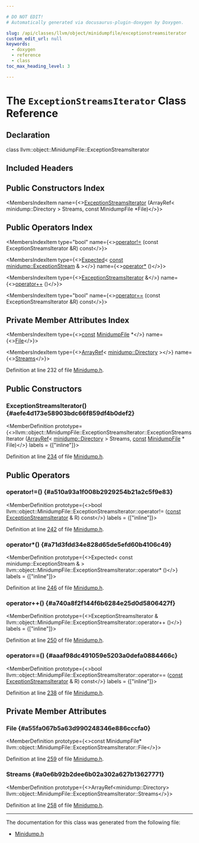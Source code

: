 ```yaml
---

# DO NOT EDIT!
# Automatically generated via docusaurus-plugin-doxygen by Doxygen.

slug: /api/classes/llvm/object/minidumpfile/exceptionstreamsiterator
custom_edit_url: null
keywords:
  - doxygen
  - reference
  - class
toc_max_heading_level: 3

---
```





# The `ExceptionStreamsIterator` Class Reference

<DoxygenPage pluginConfig={pluginConfig}>



## Declaration

<CodeBlock>class llvm::object::MinidumpFile::ExceptionStreamsIterator</CodeBlock>

## Included Headers

<IncludesList>
<IncludesListItem
  filePath="llvm/Object/Minidump.h"
  permalink="/docs/api/files/include/include/llvm/include/llvm/object/minidump-h"
  isLocal="true" />
</IncludesList>

## Public Constructors Index

<MembersIndex>

<MembersIndexItem
  name={<><a href="#aefe4d173e58903bdc66f859df4b0def2">ExceptionStreamsIterator</a> (ArrayRef&lt; minidump::Directory &gt; Streams, const MinidumpFile &#42;File)</>}>
</MembersIndexItem>

</MembersIndex>

## Public Operators Index

<MembersIndex>

<MembersIndexItem
  type="bool"
  name={<><a href="#a510a93a1f008b2929254b21a2c5f9e83">operator!=</a> (const ExceptionStreamsIterator &amp;R) const</>}>
</MembersIndexItem>

<MembersIndexItem
  type={<><a href="/docs/api/classes/llvm/expected">Expected</a>&lt; <a href="/docs/api/files/lib/lib/target/lib/target/aarch64/aarch64promoteconstant-cpp/#a90f8350fecae261c25be85d38b451bff">const</a> <a href="/docs/api/structs/llvm/minidump/exceptionstream">minidump::ExceptionStream</a> &amp; &gt;</>}
  name={<><a href="#a71d3fdd34e828d65de5efd60b4106c49">operator&#42;</a> ()</>}>
</MembersIndexItem>

<MembersIndexItem
  type={<><a href="/docs/api/classes/llvm/object/minidumpfile/exceptionstreamsiterator">ExceptionStreamsIterator</a> &amp;</>}
  name={<><a href="#a740a8f2f144f6b6284e25d0d5806427f">operator++</a> ()</>}>
</MembersIndexItem>

<MembersIndexItem
  type="bool"
  name={<><a href="#aaaf98dc491059e5203a0defa0884466c">operator==</a> (const ExceptionStreamsIterator &amp;R) const</>}>
</MembersIndexItem>

</MembersIndex>

## Private Member Attributes Index

<MembersIndex>

<MembersIndexItem
  type={<><a href="/docs/api/files/lib/lib/target/lib/target/aarch64/aarch64promoteconstant-cpp/#a90f8350fecae261c25be85d38b451bff">const</a> <a href="/docs/api/classes/llvm/object/minidumpfile">MinidumpFile</a> &#42;</>}
  name={<><a href="#a55fa067b5a63d990248346e886cccfa0">File</a></>}>
</MembersIndexItem>

<MembersIndexItem
  type={<><a href="/docs/api/classes/llvm/arrayref">ArrayRef</a>&lt; <a href="/docs/api/structs/llvm/minidump/directory">minidump::Directory</a> &gt;</>}
  name={<><a href="#a0e6b92b2dee6b02a302a627b13627771">Streams</a></>}>
</MembersIndexItem>

</MembersIndex>


Definition at line 232 of file <a href="/docs/api/files/include/include/llvm/include/llvm/object/minidump-h">Minidump.h</a>.

<SectionDefinition>

## Public Constructors

### ExceptionStreamsIterator() {#aefe4d173e58903bdc66f859df4b0def2}

<MemberDefinition
  prototype={<>llvm::object::MinidumpFile::ExceptionStreamsIterator::ExceptionStreamsIterator (<a href="/docs/api/classes/llvm/arrayref">ArrayRef</a>&lt; <a href="/docs/api/structs/llvm/minidump/directory">minidump::Directory</a> &gt; Streams, <a href="/docs/api/files/lib/lib/target/lib/target/aarch64/aarch64promoteconstant-cpp/#a90f8350fecae261c25be85d38b451bff">const</a> <a href="/docs/api/classes/llvm/object/minidumpfile">MinidumpFile</a> &#42; File)</>}
  labels = {["inline"]}>

Definition at line <a href="/docs/api/files/include/include/llvm/include/llvm/object/minidump-h/#l00234">234</a> of file <a href="/docs/api/files/include/include/llvm/include/llvm/object/minidump-h">Minidump.h</a>.
</MemberDefinition>

</SectionDefinition>

<SectionDefinition>

## Public Operators

### operator!=() {#a510a93a1f008b2929254b21a2c5f9e83}

<MemberDefinition
  prototype={<>bool llvm::object::MinidumpFile::ExceptionStreamsIterator::operator!= (<a href="/docs/api/files/lib/lib/target/lib/target/aarch64/aarch64promoteconstant-cpp/#a90f8350fecae261c25be85d38b451bff">const</a> <a href="/docs/api/classes/llvm/object/minidumpfile/exceptionstreamsiterator">ExceptionStreamsIterator</a> &amp; R) const</>}
  labels = {["inline"]}>

Definition at line <a href="/docs/api/files/include/include/llvm/include/llvm/object/minidump-h/#l00242">242</a> of file <a href="/docs/api/files/include/include/llvm/include/llvm/object/minidump-h">Minidump.h</a>.
</MemberDefinition>

### operator&#42;() {#a71d3fdd34e828d65de5efd60b4106c49}

<MemberDefinition
  prototype={<>Expected&lt; const minidump::ExceptionStream &amp; &gt; llvm::object::MinidumpFile::ExceptionStreamsIterator::operator&#42; ()</>}
  labels = {["inline"]}>

Definition at line <a href="/docs/api/files/include/include/llvm/include/llvm/object/minidump-h/#l00246">246</a> of file <a href="/docs/api/files/include/include/llvm/include/llvm/object/minidump-h">Minidump.h</a>.
</MemberDefinition>

### operator++() {#a740a8f2f144f6b6284e25d0d5806427f}

<MemberDefinition
  prototype={<>ExceptionStreamsIterator &amp; llvm::object::MinidumpFile::ExceptionStreamsIterator::operator++ ()</>}
  labels = {["inline"]}>

Definition at line <a href="/docs/api/files/include/include/llvm/include/llvm/object/minidump-h/#l00250">250</a> of file <a href="/docs/api/files/include/include/llvm/include/llvm/object/minidump-h">Minidump.h</a>.
</MemberDefinition>

### operator==() {#aaaf98dc491059e5203a0defa0884466c}

<MemberDefinition
  prototype={<>bool llvm::object::MinidumpFile::ExceptionStreamsIterator::operator== (<a href="/docs/api/files/lib/lib/target/lib/target/aarch64/aarch64promoteconstant-cpp/#a90f8350fecae261c25be85d38b451bff">const</a> <a href="/docs/api/classes/llvm/object/minidumpfile/exceptionstreamsiterator">ExceptionStreamsIterator</a> &amp; R) const</>}
  labels = {["inline"]}>

Definition at line <a href="/docs/api/files/include/include/llvm/include/llvm/object/minidump-h/#l00238">238</a> of file <a href="/docs/api/files/include/include/llvm/include/llvm/object/minidump-h">Minidump.h</a>.
</MemberDefinition>

</SectionDefinition>

<SectionDefinition>

## Private Member Attributes

### File {#a55fa067b5a63d990248346e886cccfa0}

<MemberDefinition
  prototype={<>const MinidumpFile&#42; llvm::object::MinidumpFile::ExceptionStreamsIterator::File</>}>

Definition at line <a href="/docs/api/files/include/include/llvm/include/llvm/object/minidump-h/#l00259">259</a> of file <a href="/docs/api/files/include/include/llvm/include/llvm/object/minidump-h">Minidump.h</a>.
</MemberDefinition>

### Streams {#a0e6b92b2dee6b02a302a627b13627771}

<MemberDefinition
  prototype={<>ArrayRef&lt;minidump::Directory&gt; llvm::object::MinidumpFile::ExceptionStreamsIterator::Streams</>}>

Definition at line <a href="/docs/api/files/include/include/llvm/include/llvm/object/minidump-h/#l00258">258</a> of file <a href="/docs/api/files/include/include/llvm/include/llvm/object/minidump-h">Minidump.h</a>.
</MemberDefinition>

</SectionDefinition>

<hr/>

The documentation for this class was generated from the following file:

<ul>
<li><a href="/docs/api/files/include/include/llvm/include/llvm/object/minidump-h">Minidump.h</a></li>
</ul>

</DoxygenPage>
